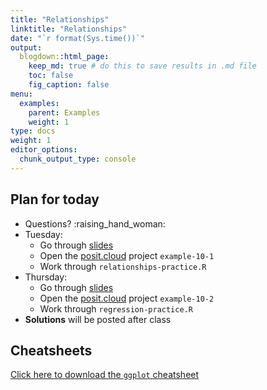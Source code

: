 ```yaml
---
title: "Relationships"
linktitle: "Relationships"
date: "`r format(Sys.time())`"
output:
  blogdown::html_page:
    keep_md: true # do this to save results in .md file
    toc: false
    fig_caption: false
menu:
  examples:
    parent: Examples
    weight: 1
type: docs
weight: 1
editor_options:
  chunk_output_type: console
---
```


## Plan for today
- Questions? :raising_hand_woman:
- Tuesday:
  - Go through [slides](/content/10-content/)
  - Open the [posit.cloud](http://posit.cloud) project `example-10-1`
  - Work through `relationships-practice.R`
- Thursday:
  - Go through [slides](/content/10-content/)
  - Open the [posit.cloud](http://posit.cloud) project `example-10-2`
  - Work through `regression-practice.R`
- **Solutions** will be posted after class


## Cheatsheets

[Click here to download the `ggplot` cheatsheet](https://rstudio.github.io/cheatsheets/data-visualization.pdf)
